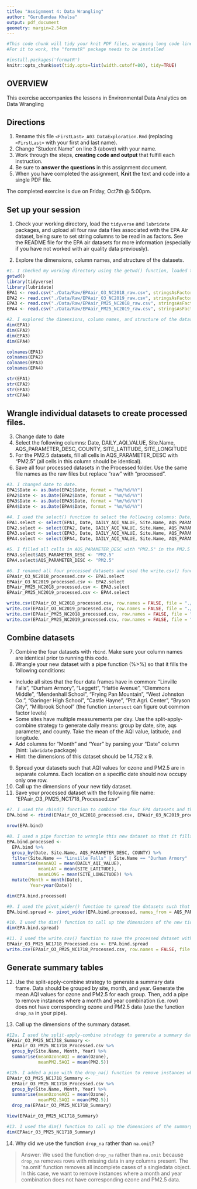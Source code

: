 ```yaml
---
title: "Assignment 4: Data Wrangling"
author: "GuruBandaa Khalsa"
output: pdf_document
geometry: margin=2.54cm
---
```


```r
#This code chunk will tidy your knit PDF files, wrapping long code lines
#For it to work, the "formatR" package needs to be installed

#install.packages('formatR')
knitr::opts_chunk$set(tidy.opts=list(width.cutoff=80), tidy=TRUE)
```

## OVERVIEW

This exercise accompanies the lessons in Environmental Data Analytics on Data Wrangling 

## Directions
1.  Rename this file `<FirstLast>_A03_DataExploration.Rmd` (replacing `<FirstLast>` with your first and last name).
2. Change "Student Name" on line 3 (above) with your name.
3. Work through the steps, **creating code and output** that fulfill each instruction.
4. Be sure to **answer the questions** in this assignment document.
5. When you have completed the assignment, **Knit** the text and code into a single PDF file.

The completed exercise is due on Friday, Oct7th @ 5:00pm.

## Set up your session 
1. Check your working directory, load the `tidyverse` and `lubridate` packages, and upload all four raw data files associated with the EPA Air dataset, being sure to set string columns to be read in as factors. See the README file for the EPA air datasets for more information (especially if you have not worked with air quality data previously). 

2. Explore the dimensions, column names, and structure of the datasets. 

```r
#1. I checked my working directory using the getwd() function, loaded the `tidyverse` and `lubridate` packages, and uploaded all four raw data files associated with the EPA Air dataset.
getwd()
library(tidyverse)
library(lubridate)
EPA1 <- read.csv("./Data/Raw/EPAair_O3_NC2018_raw.csv", stringsAsFactors=TRUE)
EPA2 <- read.csv("./Data/Raw/EPAair_O3_NC2019_raw.csv", stringsAsFactors=TRUE)
EPA3 <- read.csv("./Data/Raw/EPAair_PM25_NC2018_raw.csv", stringsAsFactors=TRUE)
EPA4 <- read.csv("./Data/Raw/EPAair_PM25_NC2019_raw.csv", stringsAsFactors=TRUE)

#2. I explored the dimensions, column names, and structure of the datasets using the dim(), View(), and str() functions.
dim(EPA1)
dim(EPA2)
dim(EPA3)
dim(EPA4)

colnames(EPA1)
colnames(EPA2)
colnames(EPA3)
colnames(EPA4)

str(EPA1)
str(EPA2)
str(EPA3)
str(EPA4)
```

## Wrangle individual datasets to create processed files.
3. Change date to date
4. Select the following columns: Date, DAILY_AQI_VALUE, Site.Name, AQS_PARAMETER_DESC, COUNTY, SITE_LATITUDE, SITE_LONGITUDE
5. For the PM2.5 datasets, fill all cells in AQS_PARAMETER_DESC with "PM2.5" (all cells in this column should be identical).
6. Save all four processed datasets in the Processed folder. Use the same file names as the raw files but replace "raw" with "processed".

```r
#3. I changed date to date.
EPA1$Date <- as.Date(EPA1$Date, format = "%m/%d/%Y")
EPA2$Date <- as.Date(EPA2$Date, format = "%m/%d/%Y")
EPA3$Date <- as.Date(EPA3$Date, format = "%m/%d/%Y")
EPA4$Date <- as.Date(EPA4$Date, format = "%m/%d/%Y")

#4. I used the select() function to select the following columns: Date, DAILY_AQI_VALUE, Site.Name, AQS_PARAMETER_DESC, COUNTY, SITE_LATITUDE, SITE_LONGITUDE
EPA1.select <- select(EPA1, Date, DAILY_AQI_VALUE, Site.Name, AQS_PARAMETER_DESC, COUNTY, SITE_LATITUDE, SITE_LONGITUDE)
EPA2.select <- select(EPA2, Date, DAILY_AQI_VALUE, Site.Name, AQS_PARAMETER_DESC, COUNTY, SITE_LATITUDE, SITE_LONGITUDE)
EPA3.select <- select(EPA3, Date, DAILY_AQI_VALUE, Site.Name, AQS_PARAMETER_DESC, COUNTY, SITE_LATITUDE, SITE_LONGITUDE)
EPA4.select <- select(EPA4, Date, DAILY_AQI_VALUE, Site.Name, AQS_PARAMETER_DESC, COUNTY, SITE_LATITUDE, SITE_LONGITUDE)

#5. I filled all cells in AQS_PARAMETER_DESC with "PM2.5" in the PM2.5 datasets.
EPA3.select$AQS_PARAMETER_DESC <- "PM2.5"
EPA4.select$AQS_PARAMETER_DESC <- "PM2.5"

#6. I renamed all four processed datasets and used the write.csv() function to save them in the Processed folder.
EPAair_O3_NC2018_processed.csv <- EPA1.select
EPAair_O3_NC2019_processed.csv <- EPA2.select
EPAair_PM25_NC2018_processed.csv <- EPA3.select
EPAair_PM25_NC2019_processed.csv <- EPA4.select

write.csv(EPAair_O3_NC2018_processed.csv, row.names = FALSE, file = "./Data/Processed/EPAair_O3_NC2018_processed.csv")
write.csv(EPAair_O3_NC2019_processed.csv, row.names = FALSE, file = "./Data/Processed/EPAair_O3_NC2019_processed.csv")
write.csv(EPAair_PM25_NC2018_processed.csv, row.names = FALSE, file = "./Data/Processed/EPAair_PM25_NC2018_processed.csv")
write.csv(EPAair_PM25_NC2019_processed.csv, row.names = FALSE, file = "./Data/Processed/EPAair_PM25_NC2019_processed.csv")
```


## Combine datasets
7. Combine the four datasets with `rbind`. Make sure your column names are identical prior to running this code. 
8. Wrangle your new dataset with a pipe function (%>%) so that it fills the following conditions: 

* Include all sites that the four data frames have in common: "Linville Falls", "Durham Armory", "Leggett", "Hattie Avenue", "Clemmons Middle", "Mendenhall School", "Frying Pan Mountain", "West Johnston Co.", "Garinger High School", "Castle Hayne", "Pitt Agri. Center", "Bryson City", "Millbrook School" (the function `intersect` can figure out common factor levels)
* Some sites have multiple measurements per day. Use the split-apply-combine strategy to generate daily means: group by date, site, aqs parameter, and county. Take the mean of the AQI value, latitude, and longitude.
* Add columns for "Month" and "Year" by parsing your "Date" column (hint: `lubridate` package)
* Hint: the dimensions of this dataset should be 14,752 x 9.

9. Spread your datasets such that AQI values for ozone and PM2.5 are in separate columns. Each location on a specific date should now occupy only one row.
10. Call up the dimensions of your new tidy dataset.
11. Save your processed dataset with the following file name: "EPAair_O3_PM25_NC1718_Processed.csv"

```r
#7. I used the rbind() function to combine the four EPA datasets and the nrow() function to double check that there are 37,893 records.
EPA.bind <- rbind(EPAair_O3_NC2018_processed.csv, EPAair_O3_NC2019_processed.csv, EPAair_PM25_NC2018_processed.csv, EPAair_PM25_NC2019_processed.csv)

nrow(EPA.bind)

#8. I used a pipe function to wrangle this new dataset so that it fills the above-listed conditions using the filter(), group_by(), filter(), summarise(), and mutate() functions.  I then used the dim() function to double check that the dimensions of the dataset are 14,752 x 9.
EPA.bind.processed <-
  EPA.bind %>%
  group_by(Date, Site.Name, AQS_PARAMETER_DESC, COUNTY) %>%
  filter(Site.Name == "Linville Falls" | Site.Name == "Durham Armory" | Site.Name == "Leggett" | Site.Name == "Hattie Avenue" | Site.Name == "Clemmons Middle" | Site.Name == "Mendenhall School" | Site.Name == "Frying Pan Mountain" | Site.Name == "West Johnston Co." | Site.Name == "Garinger High School" | Site.Name == "Castle Hayne" | Site.Name == "Pitt Agri. Center" | Site.Name == "Bryson City" | Site.Name == "Millbrook School") %>%
  summarise(meanAQI = mean(DAILY_AQI_VALUE),
            meanLAT = mean(SITE_LATITUDE),
            meanLONG = mean(SITE_LONGITUDE)) %>%
  mutate(Month = month(Date),
         Year=year(Date))

dim(EPA.bind.processed)

#9. I used the pivot_wider() function to spread the datasets such that AQI values for ozone and PM2.5 are in separate columns.
EPA.bind.spread <- pivot_wider(EPA.bind.processed, names_from = AQS_PARAMETER_DESC, values_from = meanAQI)

#10. I used the dim() function to call up the dimensions of the new tidy dataset.  It is 8,976 x 9.
dim(EPA.bind.spread)

#11. I used the write.csv() function to save the processed dataset with the following file name: "EPAair_O3_PM25_NC1718_Processed.csv".
EPAair_O3_PM25_NC1718_Processed.csv <- EPA.bind.spread
write.csv(EPAair_O3_PM25_NC1718_Processed.csv, row.names = FALSE, file = "./Data/Processed/EPAair_O3_PM25_NC1718_Processed.csv")
```


## Generate summary tables
12. Use the split-apply-combine strategy to generate a summary data frame. Data should be grouped by site, month, and year. Generate the mean AQI values for ozone and PM2.5 for each group. Then, add a pipe to remove instances where a month and year combination (i.e. row) does not have corresponding ozone and PM2.5 data (use the function `drop_na` in your pipe). 

13. Call up the dimensions of the summary dataset.

```r
#12a. I used the split-apply-combine strategy to generate a summary data frame with the data grouped by site, month, and year.  I also used the summarise() function to generate the AQI values for ozone and PM2.5 for each group.
EPAair_O3_PM25_NC1718_Summary <-
  EPAair_O3_PM25_NC1718_Processed.csv %>%
  group_by(Site.Name, Month, Year) %>%
  summarise(meanOzoneAQI = mean(Ozone),
            meanPM2.5AQI = mean(PM2.5))

#12b. I added a pipe with the drop_na() function to remove instances where a month and year combination (i.e. row) does not have corresponding ozone and PM2.5 data.
EPAair_O3_PM25_NC1718_Summary <-
  EPAair_O3_PM25_NC1718_Processed.csv %>%
  group_by(Site.Name, Month, Year) %>%
  summarise(meanOzoneAQI = mean(Ozone),
            meanPM2.5AQI = mean(PM2.5))
  drop_na(EPAair_O3_PM25_NC1718_Summary)

View(EPAair_O3_PM25_NC1718_Summary)

#13. I used the dim() function to call up the dimensions of the summary dataset.  They are 308 x 5.
dim(EPAair_O3_PM25_NC1718_Summary)
```

14. Why did we use the function `drop_na` rather than `na.omit`?

> Answer: We used the function `drop_na` rather than `na.omit` because `drop_na` removes rows with missing data in any columns present.  The 'na.omit' function removes all incomplete cases of a singledata object.  In this case, we want to remove instances where a month and year combination does not have corresponding ozone and PM2.5 data.

